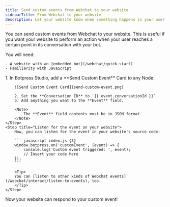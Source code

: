 ```yaml
---
title: Send custom events from Webchat to your website
sidebarTitle: From Webchat to your website
description: Let your website know when something happens in your user's conversation.
---
```


You can send custom events from Webchat to your website. This is useful if you want your website to perform an action when your user reaches a certain point in its conversation with your bot.

<Info>
    You will need:

    - A website with an [embedded bot](/webchat/quick-start)
    - Familiarity with JavaScript
</Info>

<Steps titleSize="h3">
    <Step title="Add a Send Custom Event Card">
        1. In Botpress Studio, add a **Send Custom Event** Card to any Node:

        ![Send Custom Event Card](send-custom-event.png)

        2. Set the **Conversation ID** to `{{ event.conversationId }}`
        3. Add anything you want to the **Event** field.

        <Note>
            The **Event** field contents must be in JSON format.
        </Note>
    </Step>
    <Step title="Listen for the event on your website">
        Now, you can listen for the event in your website's source code:

        ``` javascript index.js {3}
        window.botpress.on('customEvent', (event) => {
            console.log('Custom event triggered: ', event);
            // Insert your code here
        });
        ```

        <Tip>
        You can [listen to other kinds of Webchat events](/webchat/interact/listen-to-events), too.
        </Tip>
    </Step>
</Steps>

<Check>
    Now your website can respond to your custom event!
</Check>